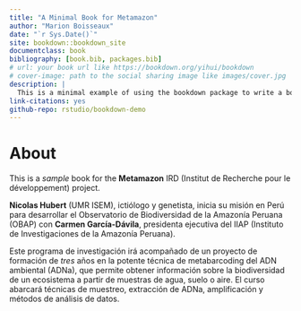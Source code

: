```yaml
--- 
title: "A Minimal Book for Metamazon"
author: "Marion Boisseaux"
date: "`r Sys.Date()`"
site: bookdown::bookdown_site
documentclass: book
bibliography: [book.bib, packages.bib]
# url: your book url like https://bookdown.org/yihui/bookdown
# cover-image: path to the social sharing image like images/cover.jpg
description: |
  This is a minimal example of using the bookdown package to write a book for the Metamazon project.
link-citations: yes
github-repo: rstudio/bookdown-demo
---
```


# About

This is a _sample_ book for the **Metamazon** IRD (Institut de Recherche pour le développement) project. 

**Nicolas Hubert** (UMR ISEM), ictiólogo y genetista, inicia su misión en Perú para desarrollar el Observatorio de Biodiversidad de la Amazonía Peruana (OBAP) con **Carmen García-Dávila**, presidenta ejecutiva del IIAP (Instituto de Investigaciones de la Amazonía Peruana). 

Este programa de investigación irá acompañado de un proyecto de formación de _tres_ años en la potente técnica de metabarcoding del ADN ambiental (ADNa), que permite obtener información sobre la biodiversidad de un ecosistema a partir de muestras de agua, suelo o aire. El curso abarcará técnicas de muestreo, extracción de ADNa, amplificación y métodos de análisis de datos.

